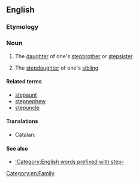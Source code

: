 {{also|step-niece}}
==English==

===Etymology===
{{prefix|step|niece|lang=en}}

===Noun===
{{en-noun}}

# {{lb|en|rare}} The [[daughter]] of one's [[stepbrother]] or [[stepsister]]
# {{lb|en|rare}} The [[stepdaughter]] of one's [[sibling]]

====Related terms====
*[[stepaunt]]
*[[stepnephew]]
*[[stepuncle]]

====Translations====
{{trans-top|daughter of one's stepsibling}}
* Catalan: {{t|ca|nebodastra|f}}
{{trans-mid}}
{{trans-bottom}}

{{trans-top|stepdaughter of one's sibling}}
{{trans-mid}}
{{trans-bottom}}

====See also====
* [[:Category:English words prefixed with step-]]

[[Category:en:Family]]